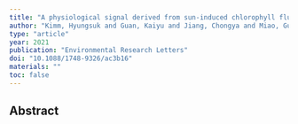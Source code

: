 ```yaml
---
title: "A physiological signal derived from sun-induced chlorophyll fluorescence quantifies crop physiological response to environmental stresses in the US Corn Belt"
author: "Kimm, Hyungsuk and Guan, Kaiyu and Jiang, Chongya and Miao, Guofang and Wu, Genghong and Suyker, Andrew E and Ainsworth, Elizabeth A and Bernacchi, Carl J and Montes, Christopher M and Berry, Joseph A and others"
type: "article"
year: 2021
publication: "Environmental Research Letters"
doi: "10.1088/1748-9326/ac3b16"
materials: ""
toc: false
---
```


## Abstract

